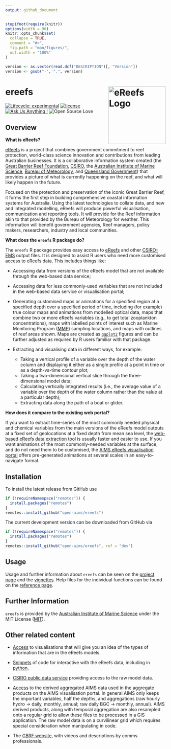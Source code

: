 ```yaml
---
output: github_document
---
```


<!-- README.md is generated from README.Rmd. Please edit that file -->

```r
stopifnot(require(knitr))
options(width = 90)
knitr::opts_chunk$set(
  collapse = TRUE,
  comment = "#>",
  fig.path = "man/figures/",
  out.width = "100%"
)
```

```r
version <- as.vector(read.dcf("DESCRIPTION")[, "Version"])
version <- gsub("-", ".", version)
```

# ereefs <img src="man/figures/logo.png" width = 180 alt="eReefs Logo" align="right" />

<!-- badges: start -->
[![Lifecycle: experimental](https://img.shields.io/badge/lifecycle-experimental-orange.svg)](https://lifecycle.r-lib.org/articles/stages.html)
<!-- [![R build status](https://github.com/open-AIMS/ereefs/actions/workflows/R-CMD-check.yaml/badge.svg?branch=dev)](https://github.com/open-AIMS/ereefs/actions) -->
<!-- [![Codecov test coverage](https://codecov.io/gh/open-aims/ereefs/branch/master/graph/badge.svg)](https://app.codecov.io/gh/open-aims/ereefs?branch=master) -->
<!-- ![pkgdown](https://github.com/open-AIMS/ereefs/workflows/pkgdown/badge.svg) -->
[![license](https://img.shields.io/badge/license-MIT + file LICENSE-lightgrey.svg)](https://choosealicense.com/)
[![Ask Us Anything
\!](https://img.shields.io/badge/Ask%20us-anything-1abc9c.svg)](https://github.com/open-AIMS/ereefs/issues/new)
![Open Source
Love](https://badges.frapsoft.com/os/v2/open-source.svg?v=103)
<!-- badges: end -->

## Overview 

**What is eReefs?**

[eReefs](https://www.ereefs.org.au/about/) is a project that combines government commitment to reef protection, world-class science innovation and contributions from leading Australian businesses. It is a collaborative information system created (the [Great Barrier Reef Foundation](https://www.barrierreef.org/), [CSIRO](https://www.csiro.au/), the [Australian Institute of Marine Science](https://www.aims.gov.au/), [Bureau of Meteorology](https://www.bom.gov.au/), and [Queensland Government](https://www.qld.gov.au/)) that provides a picture of what is currently happening on the reef, and what will likely happen in the future.

Focused on the protection and preservation of the iconic Great Barrier Reef, it forms the first step in building comprehensive coastal information systems for Australia. Using the latest technologies to collate data, and new and integrated modelling, eReefs will produce powerful visualisation, communication and reporting tools. It will provide for the Reef information akin to that provided by the Bureau of Meteorology for weather. This information will benefit government agencies, Reef managers, policy makers, researchers, industry and local communities.

**What does the `ereefs` R package do?**

The `ereefs` R package provides easy access to [eReefs](https://www.ereefs.org.au/about/) and other [CSIRO-EMS](https://research.csiro.au/cem/software/ems/) output files. It is designed to assist R users who need more customised access to eReefs data. This includes things like:

* Accessing data from versions of the eReefs model that are not available through the web-based data service;

* Accessing data for less commonly-used variables that are not included in the web-based data service or visualisation portal;

* Generating customised maps or animations for a specified region at a specified depth over a specified period of time, including (for example) true colour maps and animations from modelled optical data, maps that combine two or more eReefs variables (e.g., to get total zooplankton concentrations), maps with labelled points of interest such as Marine Monitoring Program ([MMP](https://www2.gbrmpa.gov.au/our-work/programs-and-projects/marine-monitoring-program)) sampling locations, and maps with outlines of reef areas shown. Maps are created as [`ggplot2`](https://ggplot2.tidyverse.org/) figures and can be further adjusted as required by R users familiar with that package.

* Extracting and visualising data in different ways, for example:
  - Taking a vertical profile of a variable over the depth of the water column and displaying it either as a single profile at a point in time or as a depth-vs-time contour plot;  
  - Taking a two-dimensional vertical slice through the three-dimensional model data;  
  - Calculating vertically integrated results (i.e., the average value of a variable over the depth of the water column rather than the value at a particular depth);  
  - Extracting data along the path of a boat or glider.

**How does it compare to the existing web portal?**

If you want to extract time-series of the most commonly needed physical and chemical variables from the main versions of the eReefs model outputs at a fixed set of geolocations at a fixed depth from mean sea level, the [web-based eReefs data extraction tool](https://extraction.ereefs.aims.gov.au/) is usually faster and easier to use. If you want animations of the most commonly-needed variables at the surface, and do not need them to be customised, the [AIMS eReefs visualisation portal](https://ereefs.aims.gov.au/ereefs-aims) offers pre-generated animations at several scales in an easy-to-navigate format.

## Installation

To install the latest release from GitHub use

```r
if (!requireNamespace("remotes")) {
  install.packages("remotes")
}
remotes::install_github("open-aims/ereefs")
```

The current development version can be downloaded from GitHub via

```r
if (!requireNamespace("remotes")) {
  install.packages("remotes")
}
remotes::install_github("open-aims/ereefs", ref = "dev")
```

## Usage

Usage and further information about `ereefs` can be seen on the [project
page](https://open-aims.github.io/ereefs/) and the
[vignettes](https://open-aims.github.io/ereefs/articles/). Help files for the
individual functions can be found on the
[reference page](https://open-aims.github.io/ereefs/reference/).

## Further Information

`ereefs` is provided by the [Australian Institute of Marine Science](https://www.aims.gov.au) under the MIT License ([MIT](https://opensource.org/licenses/MIT)).

## Other related content

- [Access](https://ereefs.aims.gov.au/ereefs-aims) to visualisations that will give you an idea of the types of information that are in the eReefs models.

- [Snippets](https://ereefs.aims.gov.au/ereefs-aims/help) of code for interactive with the eReefs data, including in [python](https://ereefs.aims.gov.au/ereefs-aims/help/how-to-plot-aims-ereefs-data-with-python
).

- [CSIRO public data service](https://dapds00.nci.org.au/thredds/catalogs/fx3/catalog.html) providing access to the raw model data.

- [Access](https://thredds.ereefs.aims.gov.au/thredds/s3catalogue/aims-ereefs-public-prod/derived/ncaggregate/ereefs/catalog.html) to the derived aggregated AIMS data used in the aggregate products on the AIMS visualisation portal. In general AIMS only keeps the important variables, half the depths, and aggregations (raw hourly hydro -> daily, monthly, annual; raw daily BGC -> monthly, annual). AIMS derived products, along with temporal aggregation are also resampled onto a regular grid to allow these files to be processed in a GIS application. The raw model data is on a curvilinear grid which requires special consideration when manipulating in code.

- The [GBRF website](https://www.barrierreef.org/what-we-do/projects/eReefs), with videos and descriptions by comms professionals.
